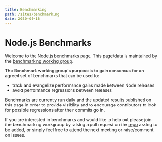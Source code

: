 ```yaml
---
title: Benchmarking
path: /sites/benchmarking
date: 2020-09-18
---
```



# Node.js Benchmarks

Welcome to the Node.js benchmarks page. This page/data is maintained by the [benchmarking working group](https://github.com/nodejs/benchmarking/blob/master/README.md).

The Benchmark working group's purpose is to gain consensus for an agreed set of benchmarks that can be used to:

* track and evangelize performance gains made between Node releases
* avoid performance regressions between releases

Benchmarks are currently run daily and the updated results published on this page in order to provide visibility and to encourage contributors to look for possible regressions after their commits go in.

If you are interested in benchmarks and would like to help out please join the benchmarking workgroup by raising a pull request on the [repo](https://github.com/nodejs/benchmarking) asking to be added, or simply feel free to attend the next meeting or raise/comment on issues.

<ImageFigure 
    caption="Start/Stop Benchmark"
    src="https://benchmarking.nodejs.org/charts/start_stop.png"
    alt="start stop benchmark image"
/>

<ImageFigure
    caption="Startup Footprint Benchmark"
    src="https://benchmarking.nodejs.org/charts/startup_footprint.png"
    alt="startup footprint benchmark image"
/>

<ImageFigure
    caption="Require New Benchmark"
    src="https://benchmarking.nodejs.org/charts/require_new.png"
    alt="require new benchmark image"
/>

<ImageFigure
    caption="Require cached benchmark image"
    src="https://benchmarking.nodejs.org/charts/require_cached.png"
    alt="require cached benchmark image"
/>

<ImageFigure
    caption="ACMEAIR Throughput Benchmark"
    src="https://benchmarking.nodejs.org/charts/acmeair_throughput.png"
    alt="acmeair throughput benchmark image"
/>

<ImageFigure
    caption="ACMEAIR Latency Benchmark"
    src="https://benchmarking.nodejs.org/charts/acmeair_latency.png"
    alt="acmeair latency benchmark image"
/>

<ImageFigure
    caption="ACMEAIR Pre-Footprint Benchmark"
    src="https://benchmarking.nodejs.org/charts/acmeair_prefootprint.png"
    alt="acmeair pre-footprint benchmark image"
/>

<ImageFigure
    caption="ACMEAIR Post-Footprint Benchmark"
    src="https://benchmarking.nodejs.org/charts/acmeair_postfootprint.png"
    alt="acmeair post-footprint benchmark image"
/>

<ImageFigure
    caption="OCTANE Benchmark"
    src="https://benchmarking.nodejs.org/charts/octane.png"
    alt="octane benchmark image"
/>

<ImageFigure
    caption="DCEIS Throughput Benchmark"
    src="https://benchmarking.nodejs.org/charts/dceis_throughput.png"
    alt="dceis throughput benchmark image"
/>

<ImageFigure
    caption="DCEIS Latency Benchmark"
    src="https://benchmarking.nodejs.org/charts/dceis_latency.png"
    alt="dceis latency benchmark image"
/>

<ImageFigure
    caption="DCEIS Pre-Footprint Benchmark"
    src="https://benchmarking.nodejs.org/charts/dceis_prefootprint.png"
    alt="dceis pre-footprint benchmark image"
/>

<ImageFigure
    caption="DCEIS Post-Footprint Benchmark"
    src="https://benchmarking.nodejs.org/charts/dceis_postfootprint.png"
    alt="dceis post-footprint benchmark image"
/>

<ImageFigure
    caption="Web Tooling Benchmark"
    src="https://benchmarking.nodejs.org/charts/web_tooling_benchmark.png"
    alt="web tooling benchmark image"
/>